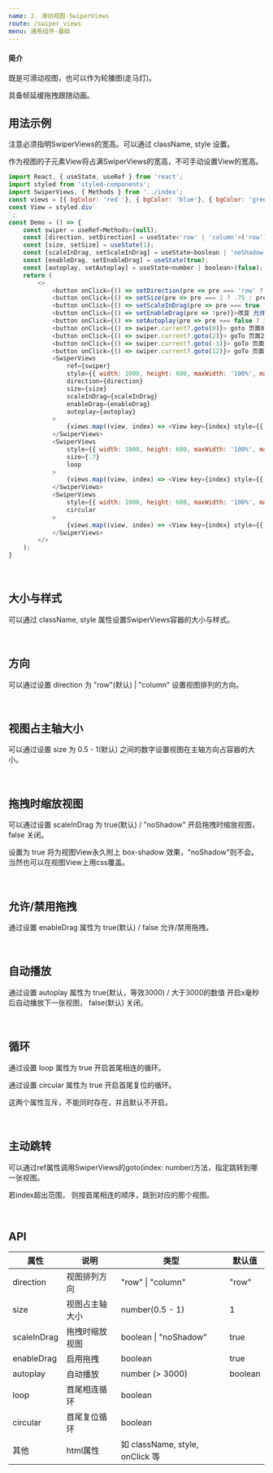 ---
name: J. 滑动视图-SwiperViews
route: /swiper_views
menu: 通用组件-基础
---

#### 简介

既是可滑动视图，也可以作为轮播图(走马灯)。

具备帧延缓拖拽跟随动画。


## 用法示例

注意必须指明SwiperViews的宽高。可以通过 className, style 设置。

作为视图的子元素View将占满SwiperViews的宽高，不可手动设置View的宽高。


```javascript
import React, { useState, useRef } from 'react';
import styled from 'styled-components';
import SwiperViews, { Methods } from '../index';
const views = [{ bgColor: 'red '}, { bgColor: 'blue'}, { bgColor: 'green' }, { bgColor: 'yellow'}]
const View = styled.div`
`;
const Demo = () => {
    const swiper = useRef<Methods>(null);
    const [direction, setDirection] = useState<'row' | 'column'>('row');
    const [size, setSize] = useState(1);
    const [scaleInDrag, setScaleInDrag] = useState<boolean | 'noShadow'>(true);
    const [enableDrag, setEnableDrag] = useState(true);
    const [autoplay, setAutoplay] = useState<number | boolean>(false);
    return (
        <>
            <button onClick={() => setDirection(pre => pre === 'row' ? 'column' : 'row')}>改变 direction ({direction})</button>
            <button onClick={() => setSize(pre => pre === 1 ? .75 : pre === .75 ? .5 : 1)}>改变 size ({size})</button>
            <button onClick={() => setScaleInDrag(pre => pre === true ? 'noShadow' : pre === 'noShadow' ? false : true)}>改变 拖动时缩放视图 ({String(scaleInDrag)})</button>
            <button onClick={() => setEnableDrag(pre => !pre)}>改变 允许拖动 ({String(enableDrag)})</button>
            <button onClick={() => setAutoplay(pre => pre === false ? 3000 : false)}>改变 自动轮播 ({String(autoplay)})</button>
            <button onClick={() => swiper.current?.goto(0)}> goto 页面0 </button>
            <button onClick={() => swiper.current?.goto(2)}> goTo 页面2 </button>
            <button onClick={() => swiper.current?.goto(-1)}> goTo 页面-1 </button>
            <button onClick={() => swiper.current?.goto(12)}> goTo 页面12 </button>
            <SwiperViews
                ref={swiper}
                style={{ width: 1000, height: 600, maxWidth: '100%', maxHeight: '80%' }}
                direction={direction}
                size={size}
                scaleInDrag={scaleInDrag}
                enableDrag={enableDrag}
                autoplay={autoplay}
            >
                {views.map((view, index) => <View key={index} style={{ backgroundColor: view.bgColor }}>页面-{index}</View>)}
            </SwiperViews>
            <SwiperViews
                style={{ width: 1000, height: 600, maxWidth: '100%', maxHeight: '80%', marginTop: 100 }}
                size={.7}
                loop
            >
                {views.map((view, index) => <View key={index} style={{ backgroundColor: view.bgColor }}>首尾相连循环-{index}</View>)}
            </SwiperViews>
            <SwiperViews
                style={{ width: 1000, height: 600, maxWidth: '100%', maxHeight: '80%', marginTop: 100 }}
                circular
            >
                {views.map((view, index) => <View key={index} style={{ backgroundColor: view.bgColor }}>首尾复位循环-{index}</View>)}
            </SwiperViews>
        </>
    );
}
```

<Playground>
    <BasicDemo/>
</Playground>


<br/>


## 大小与样式

可以通过 className, style 属性设置SwiperViews容器的大小与样式。


<br/>


## 方向

可以通过设置 direction 为 "row"(默认) | "column" 设置视图排列的方向。


<br/>


## 视图占主轴大小

可以通过设置 size 为 0.5 - 1(默认) 之间的数字设置视图在主轴方向占容器的大小。


<br/>


## 拖拽时缩放视图

可以通过设置 scaleInDrag 为 true(默认) / "noShadow" 开启拖拽时缩放视图， false 关闭。

设置为 true 将为视图View永久附上 box-shadow 效果，"noShadow"则不会。当然也可以在视图View上用css覆盖。


<br/>


## 允许/禁用拖拽

通过设置 enableDrag 属性为 true(默认) / false 允许/禁用拖拽。


<br/>


## 自动播放

通过设置 autoplay 属性为 true(默认，等效3000) / 大于3000的数值 开启x毫秒后自动播放下一张视图， false(默认) 关闭。


<br/>


## 循环


通过设置 loop 属性为 true 开启首尾相连的循环。

通过设置 circular 属性为 true 开启首尾复位的循环。

这两个属性互斥，不能同时存在，并且默认不开启。


<br/>


## 主动跳转


可以通过ref属性调用SwiperViews的goto(index: number)方法，指定跳转到哪一张视图。

若index超出范围， 则按首尾相连的顺序，跳到对应的那个视图。


<br/>


## API

| 属性 | 说明     | 类型                                         | 默认值 | 
| ---- | -------- | -------------------------------------------- | ------ |
| direction | 视图排列方向 | "row" \| "column" | "row" |
| size | 视图占主轴大小 | number(0.5 - 1) | 1 |
| scaleInDrag | 拖拽时缩放视图 | boolean \| "noShadow" | true |
| enableDrag | 启用拖拽	| boolean | true |
| autoplay | 自动播放 | number (> 3000) | boolean | true |
| loop | 首尾相连循环 | boolean	|
| circular | 首尾复位循环 | boolean	|
| 其他 | html属性 | 如 className, style, onClick 等	|
